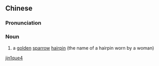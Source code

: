 ==Chinese==
{{zh-forms}}

===Pronunciation===
{{zh-pron
|m=jīnquè
|cat=n
}}

===Noun===
{{zh-noun}}

# {{lb|zh|archaic}} a [[golden]] [[sparrow]] [[hairpin]] (the name of a hairpin worn by a woman)

[[Category:Mandarin archaic terms|jin1que4]]